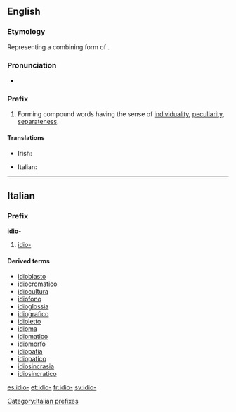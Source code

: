 ==English==

===Etymology===
Representing a combining form of {{etyl|grc}} {{term|ἴδιος||own, personal, distinct|sc=polytonic}}.

===Pronunciation===
* {{IPA|/ˈɪdɪəʊ/}}

===Prefix===
{{infl|en|prefix}}

# Forming compound words having the sense of [[individuality]], [[peculiarity]], [[separateness]].

====Translations====
{{trans-top|forming compound words having the sense of individuality, peculiarity, separateness}}
* Irish: {{t|ga|idea-}}
{{trans-mid}}
* Italian: {{t|it|idio-}}
{{trans-bottom}}

----

==Italian==

===Prefix===
'''idio-'''

# [[#English|idio-]]

====Derived terms====
* [[idioblasto]]
* [[idiocromatico]]
* [[idiocultura]]
* [[idiofono]]
* [[idioglossia]]
* [[idiografico]]
* [[idioletto]]
* [[idioma]]
* [[idiomatico]]
* [[idiomorfo]]
* [[idiopatia]]
* [[idiopatico]]
* [[idiosincrasia]]
* [[idiosincratico]]

[[Category:Italian prefixes]]

[[es:idio-]]
[[et:idio-]]
[[fr:idio-]]
[[sv:idio-]]